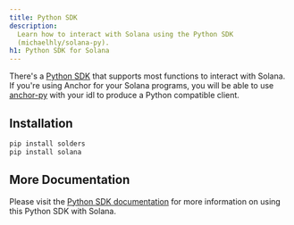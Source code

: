 ```yaml
---
title: Python SDK
description:
  Learn how to interact with Solana using the Python SDK
  (michaelhly/solana-py).
h1: Python SDK for Solana
---
```


There's a [Python SDK](https://github.com/michaelhly/solana-py) that supports most functions 
to interact with Solana. If you're using Anchor for your Solana programs, you 
will be able to use 
[anchor-py](https://github.com/kevinheavey/anchorpy) with your idl 
to produce a Python compatible client.

## Installation

```bash  title="Terminal"
pip install solders
pip install solana
```

## More Documentation

Please visit the [Python SDK documentation](https://github.com/michaelhly/solana-py?tab=readme-ov-file#general-usage) 
for more information on using this Python SDK with Solana.
